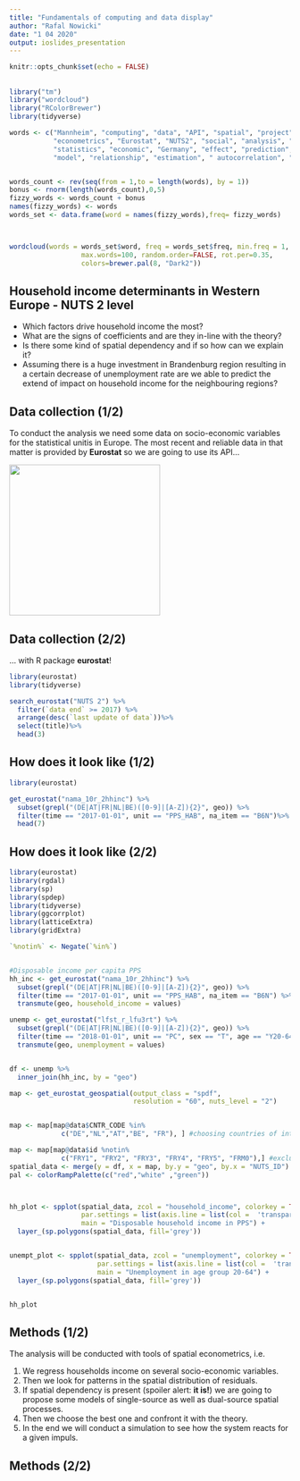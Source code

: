 ```yaml
---
title: "Fundamentals of computing and data display"
author: "Rafal Nowicki"
date: "1 04 2020"
output: ioslides_presentation
---
```



```r
knitr::opts_chunk$set(echo = FALSE)
```

##
```r
library("tm")
library("wordcloud")
library("RColorBrewer")
library(tidyverse)

words <- c("Mannheim", "computing", "data", "API", "spatial", "project", "web", "midterm",
           "econometrics", "Eurostat", "NUTS2", "social", "analysis", "Europe", "Western",
           "statistics", "economic", "Germany", "effect", "prediction", "gathering",
           "model", "relationship", "estimation", " autocorrelation", "visualization",                      "methods","neighbours", "R Markdown", "tidyverse", "wrangling", "impact",                       "dependency","distribution", "GitHub", "unemployment", "income")


words_count <- rev(seq(from = 1,to = length(words), by = 1))
bonus <- rnorm(length(words_count),0,5)
fizzy_words <- words_count + bonus
names(fizzy_words) <- words
words_set <- data.frame(word = names(fizzy_words),freq= fizzy_words)



wordcloud(words = words_set$word, freq = words_set$freq, min.freq = 1,
                  max.words=100, random.order=FALSE, rot.per=0.35, 
                  colors=brewer.pal(8, "Dark2"))

```




## Household income determinants in Western Europe - NUTS 2 level

- Which factors drive household income the most?
- What are the signs of coefficients and are they in-line with the theory?
- Is there some kind of spatial dependency and if so how can we explain it?
- Assuming there is a huge investment in Brandenburg region resulting in a certain decrease of unemployment rate are we able to predict the extend of impact on household income for the neighbouring regions?

## Data collection (1/2)
To conduct the analysis we need some data on socio-economic variables for the statistical unitis in Europe. The most recent and reliable data in that matter is provided by **Eurostat** so we are going to use its API...

![](https://ec.europa.eu/eurostat/documents/6997343/6999619/REST_REQUEST_2_1.png/d0a400ad-a8cb-4b4a-b9ce-15ae70334665?t=1521113967130){width=750px, height=270px}


## Data collection (2/2)
... with R package **eurostat**!
```r
library(eurostat)
library(tidyverse)

search_eurostat("NUTS 2") %>%
  filter(`data end` >= 2017) %>%
  arrange(desc(`last update of data`))%>%
  select(title)%>%
  head(3)

```


## How does it look like (1/2)

```r
library(eurostat)

get_eurostat("nama_10r_2hhinc") %>%
  subset(grepl("(DE|AT|FR|NL|BE)([0-9]|[A-Z]){2}", geo)) %>%
  filter(time == "2017-01-01", unit == "PPS_HAB", na_item == "B6N")%>%
  head(7)
```




## How does it look like (2/2)

```r
library(eurostat)
library(rgdal)
library(sp)
library(spdep)
library(tidyverse)
library(ggcorrplot)
library(latticeExtra)
library(gridExtra)

`%notin%` <- Negate(`%in%`)


#Disposable income per capita PPS
hh_inc <- get_eurostat("nama_10r_2hhinc") %>%
  subset(grepl("(DE|AT|FR|NL|BE)([0-9]|[A-Z]){2}", geo)) %>%
  filter(time == "2017-01-01", unit == "PPS_HAB", na_item == "B6N") %>%
  transmute(geo, household_income = values)

unemp <- get_eurostat("lfst_r_lfu3rt") %>%
  subset(grepl("(DE|AT|FR|NL|BE)([0-9]|[A-Z]){2}", geo)) %>%
  filter(time == "2018-01-01", unit == "PC", sex == "T", age == "Y20-64") %>%
  transmute(geo, unemployment = values)


df <- unemp %>%
  inner_join(hh_inc, by = "geo")

map <- get_eurostat_geospatial(output_class = "spdf",
                               resolution = "60", nuts_level = "2")


map <- map[map@data$CNTR_CODE %in% 
             c("DE","NL","AT","BE", "FR"), ] #choosing countries of interest (WUE)

map <- map[map@data$id %notin% 
             c("FRY1", "FRY2", "FRY3", "FRY4", "FRY5", "FRM0"),] #excluding french islands
spatial_data <- merge(y = df, x = map, by.y = "geo", by.x = "NUTS_ID")
pal <- colorRampPalette(c("red","white" ,"green"))



hh_plot <- spplot(spatial_data, zcol = "household_income", colorkey = TRUE, col.regions = pal(100), cuts = 99,
                  par.settings = list(axis.line = list(col =  'transparent')),
                  main = "Disposable household income in PPS") +
  layer_(sp.polygons(spatial_data, fill='grey'))


unempt_plot <- spplot(spatial_data, zcol = "unemployment", colorkey = TRUE, col.regions = pal(100), cuts = 99,
                      par.settings = list(axis.line = list(col =  'transparent')),
                      main = "Unemployment in age group 20-64") +
  layer_(sp.polygons(spatial_data, fill='grey'))


hh_plot
```

## Methods (1/2)
The analysis will be conducted with tools of spatial econometrics, i.e.

1. We regress households income on several socio-economic variables.
2. Then we look for patterns in the spatial distribution of residuals.
3. If spatial dependency is present (spoiler alert: **it is!**) we are going to propose some models of single-source as well as dual-source spatial processes.
4. Then we choose the best one and confront it with the theory.
5. In the end we will conduct a simulation to see how the system reacts for a given impuls.


## Methods (2/2)



